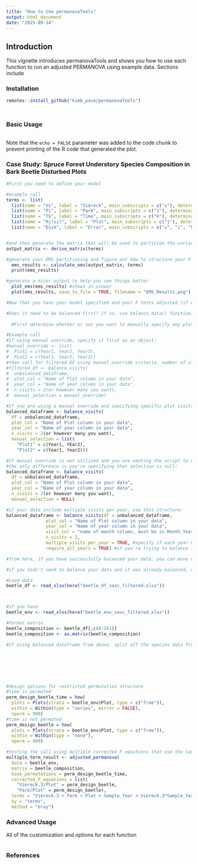 ```yaml
---
title: "How to Use permanovaTools"
output: html_document
date: "2025-09-14"
---
```


## Introduction 

This vignette introduces permanovaTools and shows you how to use each function to run an adjusted PERMANOVA using example data. Sections include 

### Installation 

```r
remotes::install_github("kimb_pace/permanovaTools")
```

###

```r





```

### Basic Usage 

```r







```

Note that the `echo = FALSE` parameter was added to the code chunk to prevent printing of the R code that generated the plot.








### Case Study: Spruce Forest Understory Species Composition in Bark Beetle Disturbed Plots 

```r
#First you need to define your model 

#example call 
terms <- list(
  list(name = "Vs", label = "Viereck", main_subscripts = c("s"), determinant_subscripts = character(0), type = "fixed", levels = "a"),
  list(name = "Pi", label = "Park", main_subscripts = c("i"), determinant_subscripts = character(0), type = "fixed", levels = "b"),
  list(name = "Tk", label = "Time", main_subscripts = c("k"), determinant_subscripts = character(0), type = "random", levels = "c"),
  list(name = "Rj(si)", label = "Plot", main_subscripts = c("j"), determinant_subscripts = c("s", "i"), type = "random", levels = "d"),
  list(name = "Esik", label = "Error", main_subscripts = c("s", "i", "k"), determinant_subscripts = character(0), type = "random", levels = "abc"))


#and then generate the matrix that will be used to partition the variance for the model 
output_matrix <- derive_matrix(terms)

#generate your EMS partitioning and figure out how to structure your F tests 
  ems_results <- calculate_ems(output_matrix, terms)
  print(ems_results)

#generate a nicer output to help you see things better 
  plot_ems(ems_results) #shows in viewer 
  plot(ems_results, save_to_file = TRUE, filename = "EMS_Results.png")

#Now that you have your model specified and your F tests adjusted (if needed), begin working with your data. 

#Does it need to be balanced first? If so, use balance_data() function. 
  
  #First determine whether or not you want to manually specify any plots to be retained (for project specific reasons). 

#Example call
#If using manual override, specify it first as an object: 
#manual_override <- list(
#  Plot1 = c(Year1, Year2, Year3),
#  PLot2 = c(Year1, Year2, Year3))
#then call for filtered DF using manual_override criteria, number of visits you want, and your unbalanced data 
#filtered_df <- balance_visits(
#  unbalanced_dataframe,
#  plot_col = "Name of Plot column in your data",
#  year_col = "Name of year column in your data",
#  n_visits = 2(or however many you want),
#  manual_selection = manual_override)

#If you are using a manual override and specifying specific plot visits: 
balanced_dataframe <- balance_visits(
  df = unbalanced_dataframe,
  plot_col = "Name of Plot column in your data",
  year_col = "Name of year column in your data",
  n_visits = 2(or however many you want),
  manual_selection = list(
    "Plot1" = c(Year1, YEar2),
    "Plot2" = c(Year1, Year2)))

#if manual override is not utilized and you are wanting the script to decide: 
#the only difference is you're specifying that selection is null: 
balanced_datafrane <- balance_visits(
  df = unbalanced_dataframe,
  plot_col = "Name of Plot column in your data",
  year_col = "Name of year column in your data",
  n_visits = 2(or however many you want),
  manual_selection = NULL)

#if your data include multiple visits per year, use this structure: 
balanced_dataframe <- balance_visits(df = unbalanced_dataframe,
               plot_col = "Name of Plot column in your data",
               year_col = "Name of year column in your data",
               visit_col = "name of month column, must be in Month_Year format", #ie 2020_06
               n_visits = 2,
               multiple_visits_per_year = TRUE, #specify if each year has multiple visits here 
               require_all_years = TRUE) #if you're trying to balance the years so every year has the same number of months, use true 

#from here, if you have successfully balanced your data, you can move on to running the PERMANOVA. 

#if you didn't need to balance your data and it was already balanced, upload your data like so: 

#Load data 
beetle_df <- read_xlsx(here("beetle_df_vasc_filtered.xlsx"))



#if you have 
beetle_env <- read_xlsx(here("beetle_env_vasc_filtered.xlsx"))

#Format matrix 
beetle_composition <- beetle_df[,c(8:261)]
beetle_composition <- as.matrix(beetle_composition) 

#if using balanced dataframe from above, split off the species data from the main data table 







#design options for restricted permutation structure 
#time is permuted 
perm_design_beetle_time = how(
  plots = Plots(strata = beetle_env$Plot, type = c("free")),
  within = Within(type = "series", mirror = FALSE),
  nperm = 999)
#time is not permuted
perm_design_beetle = how(
  plots = Plots(strata = beetle_env$Plot, type = c("free")),
  within = Within(type = "none"),
  nperm = 999)

#testing the call using multiple corrected F equations that use the same permutation restrictions 
multiple_term_result <- adjusted_permanova(
  data = beetle_env, 
  matrix = beetle_composition, 
  base_permutations = perm_design_beetle_time,
  corrected_F_equations = list(
    "Viereck.3/Plot" = perm_design_beetle,
    "Park/Plot" = perm_design_beetle),
  terms = "Viereck.3 + Park + Plot + Sample_Year + Viereck.3*Sample_Year",
  by = "terms",
  method = "bray") 
```

### Advanced Usage 
All of the customization and options for each function 

```r




```
### References 









